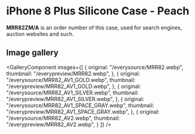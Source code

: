 
# iPhone 8 Plus Silicone Case - Peach

<Callout type='info' emoji='👉🏻'>**MRR82ZM/A** is an order number of this case, used for search engines, auction websites and such.</Callout>

## Image gallery

<GalleryComponent
    images={[
      {
        original: "/everysource/MRR82.webp",
        thumbnail: "/everypreview/MRR82.webp",
      },
      {
        original: "/everysource/MRR82_AV1_GOLD.webp",
        thumbnail: "/everypreview/MRR82_AV1_GOLD.webp",
      },
      {
        original: "/everysource/MRR82_AV1_SILVER.webp",
        thumbnail: "/everypreview/MRR82_AV1_SILVER.webp",
      },
      {
        original: "/everysource/MRR82_AV1_SPACE_GRAY.webp",
        thumbnail: "/everypreview/MRR82_AV1_SPACE_GRAY.webp",
      },
      {
        original: "/everysource/MRR82_AV2.webp",
        thumbnail: "/everypreview/MRR82_AV2.webp",
      }
    ]}
  />
